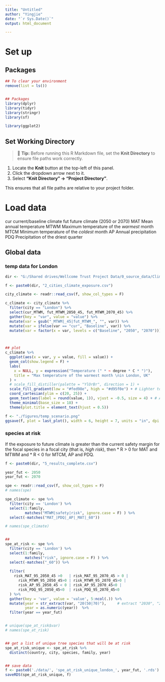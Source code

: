 ```yaml
---
title: "Untitled"
author: "Yingjie"
date: "`r Sys.Date()`"
output: html_document

---
```


# Set up

## Packages 

```r

## To clear your environment
remove(list = ls())


## Packages
library(dplyr)
library(tidyr)
library(stringr)
library(sf)

library(ggplot2)
```


## Set Working Directory

> 🔧 **Tip:** Before running this R Markdown file, set the **Knit Directory** to ensure file paths work correctly.

1.  Locate the **Knit** button at the top-left of this panel.
2.  Click the dropdown arrow next to it.
3.  Select **"Knit Directory" → "Project Directory"**.

This ensures that all file paths are relative to your project folder.



# Load data

cur current/baseline climate 
fut future climate (2050 or 2070) 
MAT Mean annual temperature 
MTWM Maximum temperature of the *warmest* month
MTCM Minimum temperature of the *coldest* month 
AP Annual precipitation
PDQ Precipitation of the driest quarter


## Global data

### temp data for London

```r

dir <- "G:/Shared drives/Wellcome Trust Project Data/0_source_data/Climate-urban-forests/"

f <- paste0(dir, "2_cities_climate_exposure.csv")

city_climate <- readr::read_csv(f, show_col_types = F)

c_climate <- city_climate %>%
  filter(city == "London") %>%
  select(cur_MTWM, fut_MTWM_2050_45, fut_MTWM_2070_45) %>%
  gather(key = "var", value = "value") %>%
  mutate(var = gsub("_MTWM|_45|fut_MTWM_", "", var)) %>%
  mutate(var = ifelse(var == "cur", "Baseline", var)) %>%
  mutate(var = factor(x = var, levels = c("Baseline", "2050", "2070")))



## plot
c_climate %>%
  ggplot(aes(x = var, y = value, fill = value)) +
  geom_col(show.legend = F) +
  labs(
    x = NULL, y = expression("Temperature (" * ~ degree * C * ")"),
    title = "Max temperature of the warmest month \nin London, UK"
  ) +
  # scale_fill_distiller(palette = "YlOrBr", direction = 1) +
  scale_fill_gradient(low = "#fed98e", high = "#d95f0e") + # Lighter to moderate orange
  coord_cartesian(ylim = c(20, 25)) +
  geom_text(aes(label = round(value, 1)), vjust = -0.5, size = 4) + # Add value labels
  theme_minimal(base_size = 18) +
  theme(plot.title = element_text(hjust = 0.5))

f <- "./figures/temp_scenario.png"
ggsave(f, plot = last_plot(), width = 6, height = 7, units = "in", dpi = 300)
```


### species at risk

If the exposure to future climate is greater than the current safety margin for the focal species in a focal city (that is, *high risk*), then 
  * R > 0 for MAT and MTWM and 
  * R < 0 for MTCM, AP and PDQ.

```r

f <- paste0(dir, "5_results_complete.csv")

year_fut <- 2050
year_fut <- 2070

spe <- readr::read_csv(f, show_col_types = F) 
# names(spe)

spe_climate <- spe %>%
  filter(city == 'London') %>%
  select(1:family, 
         matches("MTWM|safety|risk", ignore.case = F) ) %>%
  select(-matches("MAT_|PDQ|_AP|_MAT|_60"))

# names(spe_climate)


## 
spe_at_risk <- spe %>%
  filter(city == 'London') %>%
  select(1:family, 
         matches("risk", ignore.case = F) ) %>%
  select(-matches("_60")) %>%
  
  filter(
    risk_MAT_95_2050_45 >0   | risk_MAT_95_2070_45 > 0 | 
      risk_MTWM_95_2050_45>0 | risk_MTWM_95_2070_45>0 |
      risk_AP_95_2050_45 < 0 | risk_AP_95_2070_45<0 |
      risk_PDQ_95_2050_45<0  | risk_PDQ_95_2070_45<0
  ) %>%
  gather(key = 'var', value = 'value', 5:ncol(.)) %>%
  mutate(year = str_extract(var, "20(50|70)"),     # extract "2030", "2040", or "2050"
         year = as.numeric(year))  %>%
  filter(year == year_fut)


# unique(spe_at_risk$var)
# names(spe_at_risk)


## get a list of unique tree species that will be at risk
spe_at_risk_unique <- spe_at_risk %>%
  distinct(country, city, species, family, year)


## save data
f <- paste0('./data/', 'spe_at_risk_unique_london_', year_fut, '.rds')
saveRDS(spe_at_risk_unique, f)
```

